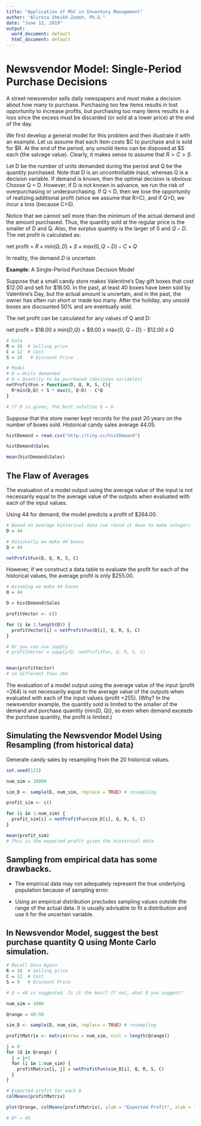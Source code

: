 ---
title: "Application of MSC in Inventory Management"
author: "Alireza Sheikh-Zadeh, Ph.D."
date: "June 12, 2019"
output:
  word_document: default
  html_document: default
---

# Newsvendor Model: Single-Period Purchase Decisions

A street newsvendor sells daily newspapers and must make a decision about how many to purchase. Purchasing too few items results in lost opportunity to increase profits, but purchasing too many items results in a loss since the excess must be discarded (or sold at a lower price) at the end of the day. 

We first develop a general model for this problem and then illustrate it with an example. Let us assume that each item costs \$C to purchase and is sold for \$R. At the end of the period, any unsold items can be disposed at \$S each (the salvage value). Clearly, it makes sense to assume that $R>C>S$. 

Let D be the number of units demanded during the period and Q be the quantity purchased. Note that D is an uncontrollable input, whereas Q is a decision variable. If demand is known, then the optimal decision is obvious: Choose Q = D. However, if D is not known in advance, we run the risk of overpurchasing or underpurchasing. If Q < D, then we lose the opportunity of realizing additional profit (since we assume that R>C), and if Q>D, we incur a loss (because C>S).

Notice that we cannot sell more than the minimum of the actual demand and the amount purchased. Thus, the quantity sold at the regular price is the smaller of D and Q. Also, the surplus quantity is the larger of 0 and $Q - D$. The net profit is calculated as:

net profit = $R\times min(Q, D) + S \times max(0, Q-D) - C \times Q$

In reality, the demand $D$ is uncertain. 

**Example**: A Single-Period Purchase Decision Model

Suppose that a small candy store makes Valentine's Day gift boxes that cost \$12.00 and sell for \$18.00. In
the past, at least 40 boxes have been sold by Valentine's Day, but the actual amount is uncertain, and in the past,
the owner has often run short or made too many. After the holiday, any unsold boxes are discounted 50% and
are eventually sold.

The net profit can be calculated for any values of Q and D:

net profit = \$18.00 x min{$D$,$Q$} + \$9.00 x max{0, $Q-D$} - \$12.00 x $Q$

```{r}
# Data
R = 18  # Selling price
C = 12  # Cost
S = 10   # Discount Price

# Model
# D = Units demanded
# Q = Quantity to be purchased (decision variables)
netProfitFun = function(D, Q, R, S, C){
  R*min(D,Q) + S * max(0, Q-D) - C*Q
}

# If D is given, the best solution Q = D.
```

Suppose that the store owner kept records for the past 20 years on the number of boxes sold. Historical candy sales average 44.05. 

```{r}
histDemand = read.csv("http://tiny.cc/histDemand")

histDemand$Sales

mean(histDemand$Sales)

```

## The Flaw of Averages

The evaluation of a model output using the average value of the input is not necessarily equal to the average value of the outputs when evaluated with each of the input values.

Using 44 for demand, the model predicts a profit of \$264.00.

```{r}
# Based on average historical data (we round it down to make integer)
D = 44 

# Rationally we make 44 boxes
Q = 44

netProfitFun(D, Q, R, S, C)
```

However, if we construct a data table to evaluate the profit for each of the historical values, the average profit is only $255.00.

```{r}
# Assuming we make 44 boxes
Q = 44

D = histDemand$Sales

profitVector <- c()

for (i in 1:length(D)) {
  profitVector[i] = netProfitFun(D[i], Q, R, S, C)
}

# Or you can use sapply 
# profitVector = sapply(D, netProfitFun, Q, R, S, C)


mean(profitVector)
# so different than 264
```

The evaluation of a model output using the average value of the input (profit =264) is not necessarily equal to the average value of the outputs when evaluated with each of the input values (profit =255). (Why? In the newsvendor example, the quantity sold is limited to the smaller of the demand and purchase quantity (min(D, Q)), so even when demand exceeds the purchase quantity, the profit is limited.)


## Simulating the Newsvendor Model Using Resampling (from historical data)

Generate candy sales by resampling from the 20 historical values.

```{r}
set.seed(123)

num_sim = 10000

sim_D <- sample(D, num_sim, replace = TRUE) # resampling

profit_sim <- c()

for (i in 1:num_sim) {
  profit_sim[i] = netProfitFun(sim_D[i], Q, R, S, C)
}

mean(profit_sim)
# This is the expected profit given the historical data.
```

## Sampling from empirical data has some drawbacks. 

* The empirical data may not adequately represent the true underlying population because of sampling error. 

* Using an empirical distribution precludes sampling values outside the range of the actual data. 
It is usually advisable to fit a distribution and use it for the uncertain variable.


## In Newsvendor Model, suggest the best purchase quantity Q using Monte Carlo simulation.

```{r}
# Recall Data Again
R = 18  # Selling price
C = 12  # Cost
S = 9   # Discount Price

# Q = 44 is suggested. Is it the best? If not, what Q you suggest?

num_sim = 1000

Qrange = 40:50

sim_D <- sample(D, num_sim, replace = TRUE) # resampling

profitMatrix <- matrix(nrow = num_sim, ncol = length(Qrange))

j = 0
for (Q in Qrange) {
  j = j+1
  for (i in 1:num_sim) {
    profitMatrix[i, j] = netProfitFun(sim_D[i], Q, R, S, C)  
  }
}

# Expected profit for each Q
colMeans(profitMatrix)

plot(Qrange, colMeans(profitMatrix), ylab = "Expected Profit", xlab = "Q")

# Q* = 45
```





